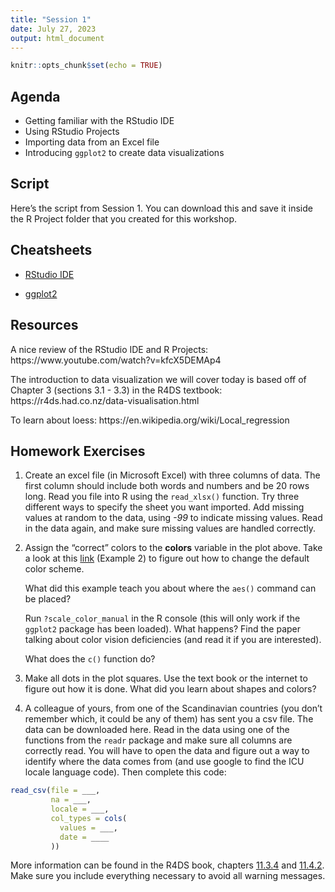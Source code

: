 ```yaml
---
title: "Session 1"
date: July 27, 2023
output: html_document
---
```



```r
knitr::opts_chunk$set(echo = TRUE)
```

## Agenda

* Getting familiar with the RStudio IDE
* Using RStudio Projects
* Importing data from an Excel file
* Introducing `ggplot2` to create data visualizations

## Script

Here's the script from Session 1. You can download this and save it inside the R Project folder that you created for this workshop.

<!-- to add scripts -->

<!-- ```{r, include = FALSE, eval = FALSE} -->

<!-- # install and load these packages -->
<!-- devtools::install_github('yihui/xfun') -->

<!-- # embed_file() requires a few more packages -->
<!-- xfun::pkg_load2(c('base64enc', 'htmltools', 'mime')) -->
<!-- ``` -->

<!-- ```{r echo=FALSE} -->
<!-- # a embed single file -->
<!-- xfun::embed_file('session_01.R') -->
<!-- ``` -->



## Cheatsheets

* [RStudio IDE](https://rstudio.com/wp-content/uploads/2016/01/rstudio-IDE-cheatsheet.pdf)

* [ggplot2](https://rstudio.com/wp-content/uploads/2016/11/ggplot2-cheatsheet-2.1.pdf)


## Resources
A nice review of the RStudio IDE and R Projects:
https://www.youtube.com/watch?v=kfcX5DEMAp4

The introduction to data visualization we will cover today is based off of Chapter 3 (sections 3.1 - 3.3) in the R4DS textbook: https://r4ds.had.co.nz/data-visualisation.html

To learn about loess: https://en.wikipedia.org/wiki/Local_regression


## Homework Exercises

1. Create an excel file (in Microsoft Excel) with three columns of data. The first column should include both words and numbers and be 20 rows long. Read you file into R using the `read_xlsx()` function. Try three different ways to specify the sheet you want imported. Add missing values at random to the data, using *-99* to indicate missing values. Read in the data again, and make sure missing values are handled correctly.  

1. Assign the "correct" colors to the **colors** variable in the plot above. Take a look at this [link](https://www.statology.org/color-by-factor-ggplot2/) (Example 2) to figure out how to change the default color scheme.

    What did this example teach you about where the `aes()` command can be placed?

    Run `?scale_color_manual` in the R console (this will only work if the `ggplot2` package has been loaded). What happens? Find the paper talking about color vision deficiencies (and read it if you are interested).
    
    What does the `c()` function do?
    
1. Make all dots in the plot squares. Use the text book or the internet to figure out how it is done. What did you learn about shapes and colors?  

1. A colleague of yours, from one of the Scandinavian countries (you don't remember which, it could be any of them) has sent you a csv file. The data can be downloaded here. Read in the data using one of the functions from the `readr` package and make sure all columns are correctly read. You will have to open the data and figure out a way to identify where the data comes from (and use google to find the ICU locale language code). Then complete this code: 

```r
read_csv(file = ___,
         na = ___,
         locale = ___,
         col_types = cols(
           values = ___,
           date = ____
         ))
```


More information can be found in the R4DS book, chapters [11.3.4](https://r4ds.had.co.nz/data-import.html#readr-datetimes) and [11.4.2](https://r4ds.had.co.nz/data-import.html#problems). Make sure you include everything necessary to avoid all warning messages. 